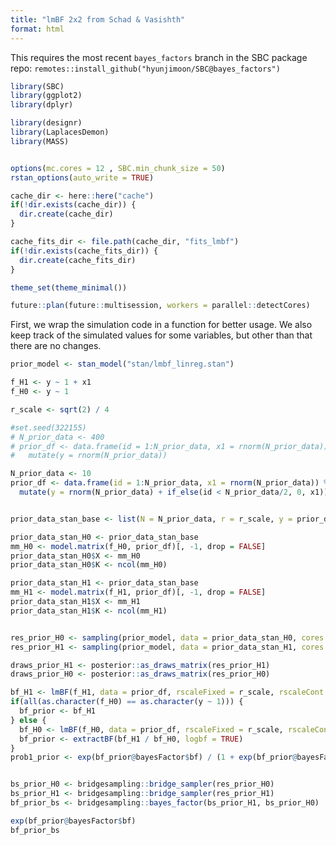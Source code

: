 ```yaml
---
title: "lmBF 2x2 from Schad & Vasishth"
format: html
---
```


This requires the most recent `bayes_factors` branch in the SBC package repo: `remotes::install_github("hyunjimoon/SBC@bayes_factors")`

```r
library(SBC)
library(ggplot2)
library(dplyr)

library(designr)
library(LaplacesDemon)
library(MASS)


options(mc.cores = 12 , SBC.min_chunk_size = 50)
rstan_options(auto_write = TRUE)

cache_dir <- here::here("cache")
if(!dir.exists(cache_dir)) {
  dir.create(cache_dir)
}

cache_fits_dir <- file.path(cache_dir, "fits_lmbf")
if(!dir.exists(cache_fits_dir)) {
  dir.create(cache_fits_dir)
}

theme_set(theme_minimal())
```

```r
future::plan(future::multisession, workers = parallel::detectCores)
```


First, we wrap the simulation code in a function for better usage. We also keep track
of the simulated values for some variables, but other than that there are no changes.

```r
prior_model <- stan_model("stan/lmbf_linreg.stan")
```

```r
f_H1 <- y ~ 1 + x1
f_H0 <- y ~ 1 

r_scale <- sqrt(2) / 4

#set.seed(322155)
# N_prior_data <- 400
# prior_df <- data.frame(id = 1:N_prior_data, x1 = rnorm(N_prior_data)) %>%
#   mutate(y = rnorm(N_prior_data))

N_prior_data <- 10
prior_df <- data.frame(id = 1:N_prior_data, x1 = rnorm(N_prior_data)) %>%
  mutate(y = rnorm(N_prior_data) + if_else(id < N_prior_data/2, 0, x1))


prior_data_stan_base <- list(N = N_prior_data, r = r_scale, y = prior_df$y)

prior_data_stan_H0 <- prior_data_stan_base
mm_H0 <- model.matrix(f_H0, prior_df)[, -1, drop = FALSE]
prior_data_stan_H0$X <- mm_H0
prior_data_stan_H0$K <- ncol(mm_H0)

prior_data_stan_H1 <- prior_data_stan_base
mm_H1 <- model.matrix(f_H1, prior_df)[, -1, drop = FALSE]
prior_data_stan_H1$X <- mm_H1
prior_data_stan_H1$K <- ncol(mm_H1)


res_prior_H0 <- sampling(prior_model, data = prior_data_stan_H0, cores = 1, iter = 16000, warmup = 1000, thin = 10)
res_prior_H1 <- sampling(prior_model, data = prior_data_stan_H1, cores = 1, iter = 16000, warmup = 1000, thin = 10)

draws_prior_H1 <- posterior::as_draws_matrix(res_prior_H1)
draws_prior_H0 <- posterior::as_draws_matrix(res_prior_H0)

bf_H1 <- lmBF(f_H1, data = prior_df, rscaleFixed = r_scale, rscaleCont = r_scale, rscaleRandom = r_scale)
if(all(as.character(f_H0) == as.character(y ~ 1))) {
  bf_prior <- bf_H1
} else {
  bf_H0 <- lmBF(f_H0, data = prior_df, rscaleFixed = r_scale, rscaleCont = r_scale, rscaleRandom = r_scale)
  bf_prior <- extractBF(bf_H1 / bf_H0, logbf = TRUE)
}
prob1_prior <- exp(bf_prior@bayesFactor$bf) / (1 + exp(bf_prior@bayesFactor$bf))


bs_prior_H0 <- bridgesampling::bridge_sampler(res_prior_H0)
bs_prior_H1 <- bridgesampling::bridge_sampler(res_prior_H1)
bf_prior_bs <- bridgesampling::bayes_factor(bs_prior_H1, bs_prior_H0)

exp(bf_prior@bayesFactor$bf)
bf_prior_bs
```



